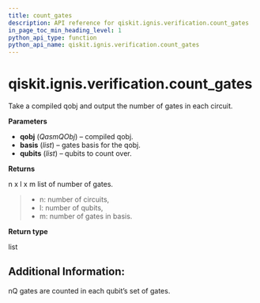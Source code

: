 ```yaml
---
title: count_gates
description: API reference for qiskit.ignis.verification.count_gates
in_page_toc_min_heading_level: 1
python_api_type: function
python_api_name: qiskit.ignis.verification.count_gates
---
```


<span id="qiskit-ignis-verification-count-gates" />

# qiskit.ignis.verification.count\_gates

<Function id="qiskit.ignis.verification.count_gates" github="https://github.com/qiskit-community/qiskit-ignis/tree/stable/0.5/qiskit/ignis/verification/randomized_benchmarking/rb_utils.py" signature="count_gates(qobj, basis, qubits)">
  Take a compiled qobj and output the number of gates in each circuit.

  **Parameters**

  *   **qobj** (*QasmQObj*) – compiled qobj.
  *   **basis** (*list*) – gates basis for the qobj.
  *   **qubits** (*list*) – qubits to count over.

  **Returns**

  n x l x m list of number of gates.

  > *   n: number of circuits,
  > *   l: number of qubits,
  > *   m: number of gates in basis.

  **Return type**

  list

  ## Additional Information:

  nQ gates are counted in each qubit’s set of gates.
</Function>


